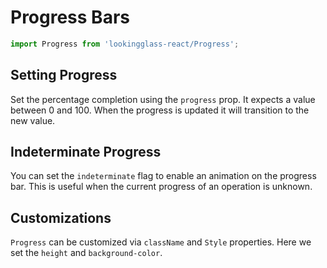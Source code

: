 
<Meta title="Components/Progress" component={Progress} argTypes={stories.argTypes} />

# Progress Bars

<Description of={Progress} />

```js
import Progress from 'lookingglass-react/Progress';
```

<Canvas>
    <Story story={stories.AllProps} name="All Props" />
</Canvas>

<ArgsTable story="All Props" />

## Setting Progress

Set the percentage completion using the `progress` prop. It expects a value between 0 and 100.
When the progress is updated it will transition to the new value.

<Canvas>
    <Story story={stories.setProgress} />
</Canvas>

## Indeterminate Progress

You can set the `indeterminate` flag to enable an animation on the progress bar.
This is useful when the current progress of an operation is unknown.

<Canvas>
    <Story story={stories.Indeterminate} />
</Canvas>

## Customizations

`Progress` can be customized via `className` and `Style` properties.
Here we set the `height` and `background-color`.

<Canvas>
    <Story story={stories.Customized} />
</Canvas>
